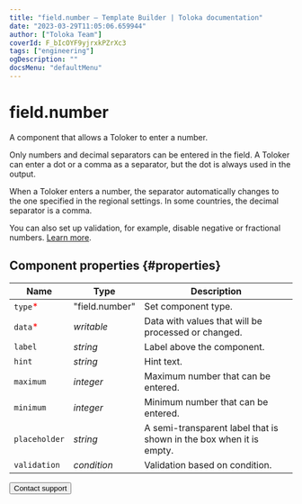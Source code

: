 ```yaml
---
title: "field.number — Template Builder | Toloka documentation"
date: "2023-03-29T11:05:06.659944"
author: ["Toloka Team"]
coverId: F_bIcOYF9yjrxkPZrXc3
tags: ["engineering"]
ogDescription: ""
docsMenu: "defaultMenu"
---
```


# field.number

A component that allows a Toloker to enter a number.

Only numbers and decimal separators can be entered in the field. A Toloker can enter a dot or a comma as a separator, but the dot is always used in the output.

When a Toloker enters a number, the separator automatically changes to the one specified in the regional settings. In some countries, the decimal separator is a comma.

You can also set up validation, for example, disable negative or fractional numbers. [Learn more](/docs/template-builder/operations/components-for-numbers).

## Component properties {#properties}

**Name** | **Type** | **Description**
----- | ----- | -----
`type`<span style="color: red">\*</span> | "field.number" | Set component type.
`data`<span style="color: red">\*</span> | _writable_ | Data with values that will be processed or changed.
`label` | _string_ | Label above the component.
`hint` | _string_ | Hint text.
`maximum` | _integer_ | Maximum number that can be entered.
`minimum` | _integer_ | Minimum number that can be entered.
`placeholder` | _string_ | A semi-transparent label that is shown in the box when it is empty.
`validation` | _condition_ | Validation based on condition.

<Button themeColor="light" view="default" size="l" type="link" url="/docs/guide/troubleshooting/support?form-source=template-builder-reference-field-number">Contact support</Button>